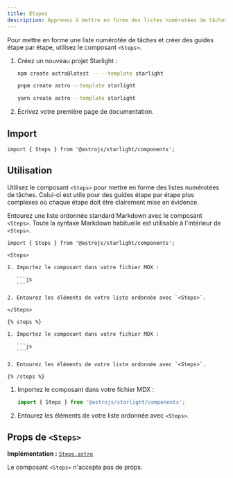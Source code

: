 ```yaml
---
title: Étapes
description: Apprenez à mettre en forme des listes numérotées de tâches pour créer des guides étape par étape dans Starlight.
---
```



Pour mettre en forme une liste numérotée de tâches et créer des guides étape par étape, utilisez le composant `<Steps>`.


<Preview>

<Steps slot="preview">

1. Créez un nouveau projet Starlight :

   <Tabs syncKey="pkg">

   <TabItem label="npm">

   ```sh
   npm create astro@latest -- --template starlight
   ```

   </TabItem>

   <TabItem label="pnpm">

   ```sh
   pnpm create astro --template starlight
   ```

   </TabItem>

   <TabItem label="Yarn">

   ```sh
   yarn create astro --template starlight
   ```

   </TabItem>

   </Tabs>

2. Écrivez votre première page de documentation.

</Steps>

</Preview>

## Import

```tsx
import { Steps } from '@astrojs/starlight/components';
```

## Utilisation

Utilisez le composant `<Steps>` pour mettre en forme des listes numérotées de tâches.
Celui-ci est utile pour des guides étape par étape plus complexes où chaque étape doit être clairement mise en évidence.

Entourez une liste ordonnée standard Markdown avec le composant `<Steps>`.
Toute la syntaxe Markdown habituelle est utilisable à l'intérieur de `<Steps>`.

<Preview>

````mdx
import { Steps } from '@astrojs/starlight/components';

<Steps>

1. Importez le composant dans votre fichier MDX :

   ```js
   ```

2. Entourez les éléments de votre liste ordonnée avec `<Steps>`.

</Steps>
````

<Fragment slot="markdoc">

````markdoc
{% steps %}

1. Importez le composant dans votre fichier MDX :

   ```js
   ```

2. Entourez les éléments de votre liste ordonnée avec `<Steps>`.

{% /steps %}
````

</Fragment>

<Steps slot="preview">

1. Importez le composant dans votre fichier MDX :

   ```js
   import { Steps } from '@astrojs/starlight/components';
   ```

2. Entourez les éléments de votre liste ordonnée avec `<Steps>`.

</Steps>

</Preview>

## Props de `<Steps>`

**Implémentation :** [`Steps.astro`](https://github.com/withastro/starlight/blob/main/packages/starlight/user-components/Steps.astro)

Le composant `<Steps>` n'accepte pas de props.
